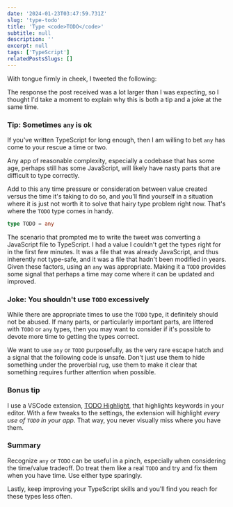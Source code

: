 ```yaml
---
date: '2024-01-23T03:47:59.731Z'
slug: 'type-todo'
title: 'Type <code>TODO</code>'
subtitle: null
description: ''
excerpt: null
tags: ['TypeScript']
relatedPostsSlugs: []
---
```



With tongue firmly in cheek, I tweeted the following:

<div class="flex justify-center">
  <Tweet />
</div>

The response the post received was a lot larger than I was expecting, so I thought I'd take a moment to explain why this is both a tip and a joke at the same time.

### Tip: Sometimes `any` is ok

If you've written TypeScript for long enough, then I am willing to bet `any` has come to your rescue a time or two.

Any app of reasonable complexity, especially a codebase that has some age, perhaps still has some JavaScript, will likely have nasty parts that are difficult to type correctly.

Add to this any time pressure or consideration between value created versus the time it's taking to do so, and you'll find yourself in a situation where it is just not worth it to solve that hairy type problem right now. That's where the `TODO` type comes in handy.

```typescript
type TODO = any
```

The scenario that prompted me to write the tweet was converting a JavaScript file to TypeScript. I had a value I couldn't get the types right for in the first few minutes. It was a file that was already JavaScript, and thus inherently not type-safe, and it was a file that hadn't been modified in years. Given these factors, using an `any` was appropriate. Making it a `TODO` provides some signal that perhaps a time may come where it can be updated and improved.

### Joke: You shouldn't use `TODO` excessively

While there are appropriate times to use the `TODO` type, it definitely should not be abused. If many parts, or particularly important parts, are littered with `TODO` or `any` types, then you may want to consider if it's possible to devote more time to getting the types correct.

We want to use `any` or `TODO` purposefully, as the very rare escape hatch and a signal that the following code is unsafe. Don't just use them to hide something under the proverbial rug, use them to make it clear that something requires further attention when possible.

### Bonus tip

I use a VSCode extension, [TODO Highlight](https://marketplace.visualstudio.com/items?itemName=wayou.vscode-todo-highlight), that highlights keywords in your editor. With a few tweaks to the settings, the extension will highlight _every use of `TODO` in your app_. That way, you never visually miss where you have them.

### Summary

Recognize `any` or `TODO` can be useful in a pinch, especially when considering the time/value tradeoff. Do treat them like a real `TODO` and try and fix them when you have time. Use either type sparingly.

Lastly, keep improving your TypeScript skills and you'll find you reach for these types less often.
